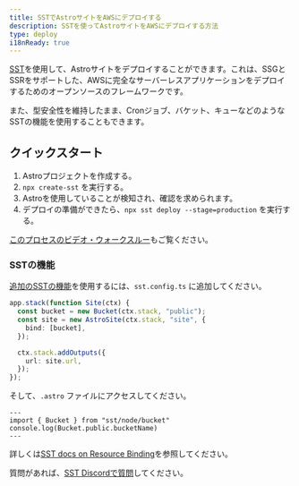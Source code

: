 ```yaml
---
title: SSTでAstroサイトをAWSにデプロイする
description: SSTを使ってAstroサイトをAWSにデプロイする方法
type: deploy
i18nReady: true
---
```


[SST](https://sst.dev)を使用して、Astroサイトをデプロイすることができます。これは、SSGとSSRをサポートした、AWSに完全なサーバーレスアプリケーションをデプロイするためのオープンソースのフレームワークです。

また、型安全性を維持したまま、Cronジョブ、バケット、キューなどのようなSSTの機能を使用することもできます。

## クイックスタート

1. Astroプロジェクトを作成する。
1. `npx create-sst` を実行する。
1. Astroを使用していることが検知され、確認を求められます。
1. デプロイの準備ができたら、`npx sst deploy --stage=production` を実行する。

[このプロセスのビデオ・ウォークスルー](https://www.youtube.com/watch?v=AFP3ZHxO7Gg)もご覧ください。

### SSTの機能
[追加のSSTの機能](https://docs.sst.dev/)を使用するには、`sst.config.ts` に追加してください。

```ts {2} {4} title="sst.config.ts"
app.stack(function Site(ctx) {
  const bucket = new Bucket(ctx.stack, "public");
  const site = new AstroSite(ctx.stack, "site", {
    bind: [bucket],
  });

  ctx.stack.addOutputs({
    url: site.url,
  });
});
```

そして、`.astro` ファイルにアクセスしてください。

```astro
---
import { Bucket } from "sst/node/bucket"
console.log(Bucket.public.bucketName)
---
```

詳しくは[SST docs on Resource Binding](https://docs.sst.dev/resource-binding)を参照してください。

質問があれば、[SST Discordで質問](https://discord.gg/sst)してください。
